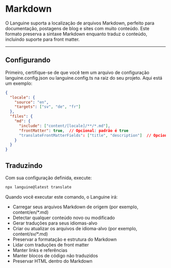 # Markdown

O Languine suporta a localização de arquivos Markdown, perfeito para documentação, postagens de blog e sites com muito conteúdo. Este formato preserva a sintaxe Markdown enquanto traduz o conteúdo, incluindo suporte para front matter.

---

## Configurando

Primeiro, certifique-se de que você tem um arquivo de configuração languine.config.json ou languine.config.ts na raiz do seu projeto. Aqui está um exemplo:

```json
{
  "locale": {
    "source": "en",
    "targets": ["sv", "de", "fr"]
  },
  "files": {
    "md": {
      "include": ["content/[locale]/**/*.md"],
      "frontMatter": true,  // Opcional: padrão é true
      "translateFrontMatterFields": ["title", "description"]  // Opcional: especifique quais campos de front matter traduzir
    }
  }
}
```

## Traduzindo

Com sua configuração definida, execute:

```bash
npx languine@latest translate
```

Quando você executar este comando, o Languine irá:

- Carregar seus arquivos Markdown de origem (por exemplo, content/en/*.md)
- Detectar qualquer conteúdo novo ou modificado
- Gerar traduções para seus idiomas-alvo
- Criar ou atualizar os arquivos de idioma-alvo (por exemplo, content/sv/*.md)
- Preservar a formatação e estrutura do Markdown
- Lidar com traduções de front matter
- Manter links e referências
- Manter blocos de código não traduzidos
- Preservar HTML dentro do Markdown
